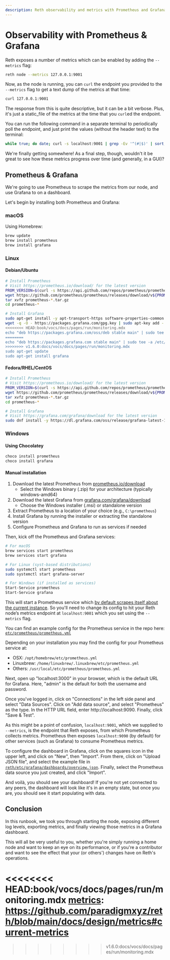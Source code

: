 ```yaml
---
description: Reth observability and metrics with Prometheus and Grafana.
---
```


# Observability with Prometheus & Grafana

Reth exposes a number of metrics which can be enabled by adding the `--metrics` flag:

```bash
reth node --metrics 127.0.0.1:9001
```

Now, as the node is running, you can `curl` the endpoint you provided to the `--metrics` flag to get a text dump of the metrics at that time:

```bash
curl 127.0.0.1:9001
```

The response from this is quite descriptive, but it can be a bit verbose. Plus, it's just a static_file of the metrics at the time that you `curl`ed the endpoint.

You can run the following command in a separate terminal to periodically poll the endpoint, and just print the values (without the header text) to the terminal:

```bash
while true; do date; curl -s localhost:9001 | grep -Ev '^(#|$)' | sort; echo; sleep 10; done
```

We're finally getting somewhere! As a final step, though, wouldn't it be great to see how these metrics progress over time (and generally, in a GUI)?

## Prometheus & Grafana

We're going to use Prometheus to scrape the metrics from our node, and use Grafana to on a dashboard.

Let's begin by installing both Prometheus and Grafana:

### macOS

Using Homebrew:

```bash
brew update
brew install prometheus
brew install grafana
```

### Linux

#### Debian/Ubuntu

```bash
# Install Prometheus
# Visit https://prometheus.io/download/ for the latest version
PROM_VERSION=$(curl -s https://api.github.com/repos/prometheus/prometheus/releases/latest | grep tag_name | cut -d '"' -f 4 | cut -c 2-)
wget https://github.com/prometheus/prometheus/releases/download/v${PROM_VERSION}/prometheus-${PROM_VERSION}.linux-amd64.tar.gz
tar xvfz prometheus-*.tar.gz
cd prometheus-*

# Install Grafana
sudo apt-get install -y apt-transport-https software-properties-common
wget -q -O - https://packages.grafana.com/gpg.key | sudo apt-key add -
<<<<<<<< HEAD:book/vocs/docs/pages/run/monitoring.mdx
echo "deb https://packages.grafana.com/oss/deb stable main" | sudo tee -a /etc/apt/sources.list.d/grafana.list
========
echo "deb https://packages.grafana.com stable main" | sudo tee -a /etc/apt/sources.list.d/grafana.list
>>>>>>>> v1.6.0:docs/vocs/docs/pages/run/monitoring.mdx
sudo apt-get update
sudo apt-get install grafana
```

#### Fedora/RHEL/CentOS

```bash
# Install Prometheus
# Visit https://prometheus.io/download/ for the latest version
PROM_VERSION=$(curl -s https://api.github.com/repos/prometheus/prometheus/releases/latest | grep tag_name | cut -d '"' -f 4 | cut -c 2-)
wget https://github.com/prometheus/prometheus/releases/download/v${PROM_VERSION}/prometheus-${PROM_VERSION}.linux-amd64.tar.gz
tar xvfz prometheus-*.tar.gz
cd prometheus-*

# Install Grafana
# Visit https://grafana.com/grafana/download for the latest version
sudo dnf install -y https://dl.grafana.com/oss/release/grafana-latest-1.x86_64.rpm
```

### Windows

#### Using Chocolatey

```powershell
choco install prometheus
choco install grafana
```

#### Manual installation

1. Download the latest Prometheus from [prometheus.io/download](https://prometheus.io/download/)
    - Select the Windows binary (.zip) for your architecture (typically windows-amd64)
2. Download the latest Grafana from [grafana.com/grafana/download](https://grafana.com/grafana/download)
    - Choose the Windows installer (.msi) or standalone version
3. Extract Prometheus to a location of your choice (e.g., `C:\prometheus`)
4. Install Grafana by running the installer or extracting the standalone version
5. Configure Prometheus and Grafana to run as services if needed

Then, kick off the Prometheus and Grafana services:

```bash
# For macOS
brew services start prometheus
brew services start grafana

# For Linux (syst-based distributions)
sudo systemctl start prometheus
sudo systemctl start grafana-server

# For Windows (if installed as services)
Start-Service prometheus
Start-Service grafana
```

This will start a Prometheus service which [by default scrapes itself about the current instance](https://prometheus.io/docs/introduction/first_steps/#:~:text=The%20job%20contains%20a%20single,%3A%2F%2Flocalhost%3A9090%2Fmetrics.). So you'll need to change its config to hit your Reth node’s metrics endpoint at `localhost:9001` which you set using the `--metrics` flag.

You can find an example config for the Prometheus service in the repo here: [`etc/prometheus/prometheus.yml`](https://github.com/paradigmxyz/reth/blob/main/etc/prometheus/prometheus.yml)

Depending on your installation you may find the config for your Prometheus service at:

-   OSX: `/opt/homebrew/etc/prometheus.yml`
-   Linuxbrew: `/home/linuxbrew/.linuxbrew/etc/prometheus.yml`
-   Others: `/usr/local/etc/prometheus/prometheus.yml`

Next, open up "localhost:3000" in your browser, which is the default URL for Grafana. Here, "admin" is the default for both the username and password.

Once you've logged in, click on "Connections" in the left side panel and select "Data Sources". Click on "Add data source", and select "Prometheus" as the type. In the HTTP URL field, enter http://localhost:9090. Finally, click "Save & Test".

As this might be a point of confusion, `localhost:9001`, which we supplied to `--metrics`, is the endpoint that Reth exposes, from which Prometheus collects metrics. Prometheus then exposes `localhost:9090` (by default) for other services (such as Grafana) to consume Prometheus metrics.

To configure the dashboard in Grafana, click on the squares icon in the upper left, and click on "New", then "Import". From there, click on "Upload JSON file", and select the example file in [`reth/etc/grafana/dashboards/overview.json`](https://github.com/paradigmxyz/reth/blob/main/etc/grafana/dashboards/overview.json). Finally, select the Prometheus data source you just created, and click "Import".

And voilà, you should see your dashboard! If you're not yet connected to any peers, the dashboard will look like it's in an empty state, but once you are, you should see it start populating with data.

## Conclusion

In this runbook, we took you through starting the node, exposing different log levels, exporting metrics, and finally viewing those metrics in a Grafana dashboard.

This will all be very useful to you, whether you're simply running a home node and want to keep an eye on its performance, or if you're a contributor and want to see the effect that your (or others') changes have on Reth's operations.

[installation]: ../installation/installation
[release-profile]: https://doc.rust-lang.org/cargo/reference/profiles.html#release
[docs]: https://github.com/paradigmxyz/reth/tree/main/docs
<<<<<<<< HEAD:book/vocs/docs/pages/run/monitoring.mdx
[metrics]: https://github.com/paradigmxyz/reth/blob/main/docs/design/metrics#current-metrics
========
[metrics]: https://reth.rs/run/observability.html
>>>>>>>> v1.6.0:docs/vocs/docs/pages/run/monitoring.mdx
